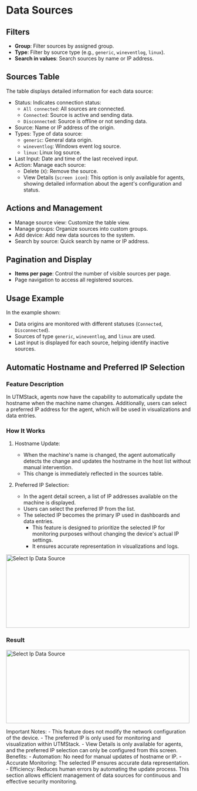 # Data Sources


## Filters
- **Group**: Filter sources by assigned group.
- **Type**: Filter by source type (e.g., `generic`, `wineventlog`, `linux`).
- **Search in values**: Search sources by name or IP address.

## Sources Table

The table displays detailed information for each data source:
- Status: Indicates connection status:
  - `All connected`: All sources are connected.
  - `Connected`: Source is active and sending data.
  - `Disconnected`: Source is offline or not sending data.
- Source: Name or IP address of the origin.
- Types: Type of data source:
  - `generic`: General data origin.
  - `wineventlog`: Windows event log source.
  - `linux`: Linux log source.
- Last Input: Date and time of the last received input.
- Action: Manage each source:
  - Delete (`X`): Remove the source.
  - View Details (`screen icon`): This option is only available for agents, showing detailed information about the agent's configuration and status.


## Actions and Management
- Manage source view: Customize the table view.
- Manage groups: Organize sources into custom groups.
- Add device: Add new data sources to the system.
- Search by source: Quick search by name or IP address.

## Pagination and Display
- **Items per page**: Control the number of visible sources per page.
- Page navigation to access all registered sources.

## Usage Example
In the example shown:
- Data origins are monitored with different statuses (`Connected`, `Disconnected`).
- Sources of type `generic`, `wineventlog`, and `linux` are used.
- Last input is displayed for each source, helping identify inactive sources.

## Automatic Hostname and Preferred IP Selection

### Feature Description
In UTMStack, agents now have the capability to automatically update the hostname when the machine name changes. Additionally, users can select a preferred IP address for the agent, which will be used in visualizations and data entries.

### How It Works
1. Hostname Update:
   - When the machine's name is changed, the agent automatically detects the change and updates the hostname in the host list without manual intervention.
   - This change is immediately reflected in the sources table.

2. Preferred IP Selection:
   - In the agent detail screen, a list of IP addresses available on the machine is displayed.
   - Users can select the preferred IP from the list.
   - The selected IP becomes the primary IP used in dashboards and data entries.
     - This feature is designed to prioritize the selected IP for monitoring purposes without changing the device's actual IP settings.
     - It ensures accurate representation in visualizations and logs.

<img
  width="500"
  height="200"
  noZoom
  className="block rounded-xl"
  src="/assets/images/data sources/selectip.png"
  alt="Select Ip Data Source"
/>

### Result

<img
  width="500"
  height="200"
  noZoom
  className="block rounded-xl"
  src="/assets/images/data sources/selectipchanges.png"
  alt="Select Ip Data Source"
/>

<Note>
  Important Notes:
    - This feature does not modify the network configuration of the device.
    - The preferred IP is only used for monitoring and visualization within UTMStack.
    - View Details is only available for agents, and the preferred IP selection can only be configured from this screen.
</Note>

<Tip>
  Benefits:
    - Automation: No need for manual updates of hostname or IP.
    - Accurate Monitoring: The selected IP ensures accurate data representation.
    - Efficiency: Reduces human errors by automating the update process.
</Tip>

<Note>
This section allows efficient management of data sources for continuous and effective security monitoring.
</Note>
